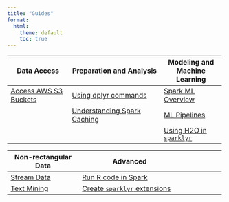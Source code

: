 ```yaml
---
title: "Guides"
format:
  html:
    theme: default
    toc: true
---
```


+---------------------------------------------+-------------------------------------------------------------------+--------------------------------------------+
| Data Access                                 | Preparation and Analysis                                          | Modeling and Machine Learning              |
+=============================================+===================================================================+============================================+
| [Access AWS S3 Buckets](/guides/aws-s3.qmd) | [Using dplyr commands](/guides/dplyr.qmd)                         | [Spark ML Overview](/guides/mlib.qmd)      |
+---------------------------------------------+-------------------------------------------------------------------+--------------------------------------------+
|                                             | [Understanding Spark Cachin](/guides/caching.qmd)[g](caching.qmd) | [ML Pipelines](/guides/pipelines.qmd)      |
+---------------------------------------------+-------------------------------------------------------------------+--------------------------------------------+
|                                             |                                                                   | [Using H2O in `sparklyr`](/guides/h2o.qmd) |
+---------------------------------------------+-------------------------------------------------------------------+--------------------------------------------+

+---------------------------------------+--------------------------------------------------------+----------------------+
| Non-rectangular Data                  | Advanced                                               |                      |
+=======================================+========================================================+======================+
| [Stream Data](/guides/streaming.qmd)  | [Run R code in Spark](/guides/distributed-r.qmd)       |                      |
+---------------------------------------+--------------------------------------------------------+----------------------+
| [Text Mining](/guides/textmining.qmd) | [Create `sparklyr` extensions](/guides/extensions.qmd) |                      |
+---------------------------------------+--------------------------------------------------------+----------------------+

